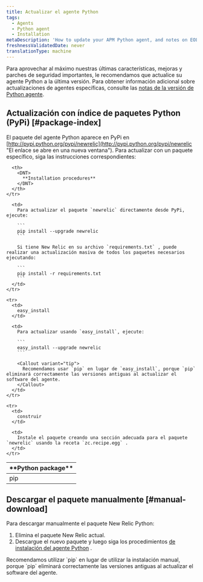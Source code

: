 ```yaml
---
title: Actualizar el agente Python
tags:
  - Agents
  - Python agent
  - Installation
metaDescription: 'How to update your APM Python agent, and notes on EOL support for early agent versions.'
freshnessValidatedDate: never
translationType: machine
---
```


Para aprovechar al máximo nuestras últimas características, mejoras y parches de seguridad importantes, le recomendamos que actualice su agente Python a la última versión. Para obtener información adicional sobre actualizaciones de agentes específicas, consulte las [notas de la versión de Python agente](/docs/release-notes/agent-release-notes/python-release-notes).

## Actualización con índice de paquetes Python (PyPi) [#package-index]

El paquete del agente Python aparece en PyPi en [http://pypi.python.org/pypi/newrelic](http://pypi.python.org/pypi/newrelic "El enlace se abre en una nueva ventana"). Para actualizar con un paquete específico, siga las instrucciones correspondientes:

<table>
  <thead>
    <tr>
      <th width={150}>
        <DNT>
          **Python package**
        </DNT>
      </th>

      <th>
        <DNT>
          **Installation procedures**
        </DNT>
      </th>
    </tr>
  </thead>

  <tbody>
    <tr>
      <td>
        pip
      </td>

      <td>
        Para actualizar el paquete `newrelic` directamente desde PyPi, ejecute:

        ```
        pip install --upgrade newrelic
        ```

        Si tiene New Relic en su archivo `requirements.txt` , puede realizar una actualización masiva de todos los paquetes necesarios ejecutando:

        ```
        pip install -r requirements.txt
        ```
      </td>
    </tr>

    <tr>
      <td>
        easy_install
      </td>

      <td>
        Para actualizar usando `easy_install`, ejecute:

        ```
        easy_install --upgrade newrelic
        ```

        <Callout variant="tip">
          Recomendamos usar `pip` en lugar de `easy_install`, porque `pip` eliminará correctamente las versiones antiguas al actualizar el software del agente.
        </Callout>
      </td>
    </tr>

    <tr>
      <td>
        construir
      </td>

      <td>
        Instale el paquete creando una sección adecuada para el paquete `newrelic` usando la receta `zc.recipe.egg` .
      </td>
    </tr>
  </tbody>
</table>

## Descargar el paquete manualmente [#manual-download]

Para descargar manualmente el paquete New Relic Python:

1. Elimina el paquete New Relic actual.
2. Descargue el nuevo paquete y luego siga los procedimientos [de instalación del agente Python](/docs/agents/python-agent/installation-configuration/python-agent-installation#download-site) .

<Callout variant="tip">
  Recomendamos utilizar `pip` en lugar de utilizar la instalación manual, porque `pip` eliminará correctamente las versiones antiguas al actualizar el software del agente.
</Callout>
